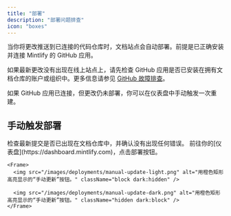 ```yaml
---
title: "部署"
description: "部署问题排查"
icon: "boxes"
---
```


当你将更改推送到已连接的代码仓库时，文档站点会自动部署。前提是已正确安装并连接 Mintlify 的 GitHub 应用。

如果最新更改没有出现在线上站点上，请先检查 GitHub 应用是否已安装在拥有文档仓库的账户或组织中。更多信息请参见 [GitHub 故障排查](/zh/settings/github#troubleshooting)。

如果 GitHub 应用已连接，但更改仍未部署，你可以在仪表盘中手动触发一次重建。

## 手动触发部署

<Steps>
  <Step title="确认你最新的提交已成功。">
    检查最新提交是否已出现在文档仓库中，并确认没有出现任何错误。
  </Step>

  <Step title="手动触发部署。">
    前往你的[仪表盘](https://dashboard.mintlify.com)，点击部署按钮。

    <Frame>
      <img src="/images/deployments/manual-update-light.png" alt="用橙色矩形高亮显示的“手动更新”按钮。" className="block dark:hidden" />

      <img src="/images/deployments/manual-update-dark.png" alt="用橙色矩形高亮显示的“手动更新”按钮。" className="hidden dark:block" />
    </Frame>
  </Step>
</Steps>
